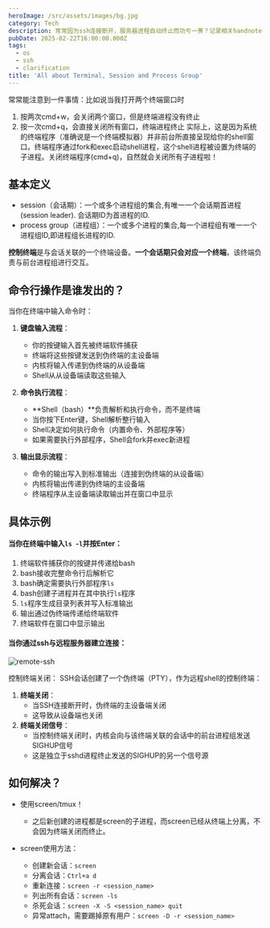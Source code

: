 ```yaml
---
heroImage: /src/assets/images/bg.jpg
category: Tech
description: 常常因为ssh连接断开，服务器进程自动终止而功亏一篑？记录相关handnotes
pubDate: 2025-02-22T16:00:00.000Z
tags:
  - os
  - ssh
  - clarification
title: 'All about Terminal, Session and Process Group'
---
```


常常能注意到一件事情：比如说当我打开两个终端窗口时

1. 按两次cmd+w，会关闭两个窗口，但是终端进程没有终止
2. 按一次cmd+q，会直接关闭所有窗口，终端进程终止
   实际上，这是因为系统的终端程序（准确说是一个终端模拟器）并非前台所直接呈现给你的shell窗口。终端程序通过fork和exec启动shell进程，这个shell进程被设置为终端的子进程。关闭终端程序(cmd+q)，自然就会关闭所有子进程啦！

## 基本定义

- session（会话期）：一个或多个进程组的集合,有唯一一个会话期首进程(session leader). 会话期ID为首进程的ID.
- process group（进程组）：一个或多个进程的集合,每一个进程组有唯一一个进程组ID,即进程组长进程的ID.

**控制终端**是与会话关联的一个终端设备。**一个会话期只会对应一个终端**，该终端负责与前台进程组进行交互。

## 命令行操作是谁发出的？

当你在终端中输入命令时：

1. **键盘输入流程**：

   - 你的按键输入首先被终端软件捕获
   - 终端将这些按键发送到伪终端的主设备端
   - 内核将输入传递到伪终端的从设备端
   - Shell从从设备端读取这些输入

2. **命令执行流程**：

   - **Shell（bash）**负责解析和执行命令，而不是终端
   - 当你按下Enter键，Shell解析整行输入
   - Shell决定如何执行命令（内置命令、外部程序等）
   - 如果需要执行外部程序，Shell会fork并exec新进程

3. **输出显示流程**：
   - 命令的输出写入到标准输出（连接到伪终端的从设备端）
   - 内核将输出传递到伪终端的主设备端
   - 终端程序从主设备端读取输出并在窗口中显示

## 具体示例

#### 当你在终端中输入`ls -l`并按Enter：

1. 终端软件捕获你的按键并传递给bash
2. bash接收完整命令行后解析它
3. bash确定需要执行外部程序`ls`
4. bash创建子进程并在其中执行`ls`程序
5. `ls`程序生成目录列表并写入标准输出
6. 输出通过伪终端传递给终端软件
7. 终端软件在窗口中显示输出

#### 当你通过ssh与远程服务器建立连接：

![remote-ssh](/src/assets/images/remote-ssh.jpg)

控制终端关闭：
SSH会话创建了一个伪终端（PTY），作为远程shell的控制终端：

1. **终端关闭**：
   - 当SSH连接断开时，伪终端的主设备端关闭
   - 这导致从设备端也关闭
2. **终端关闭信号**：
   - 当控制终端关闭时，内核会向与该终端关联的会话中的前台进程组发送SIGHUP信号
   - 这是独立于sshd进程终止发送的SIGHUP的另一个信号源

## 如何解决？

- 使用screen/tmux！

  - 之后新创建的进程都是screen的子进程，而screen已经从终端上分离，不会因为终端关闭而终止。

- screen使用方法：
  - 创建新会话：`screen`
  - 分离会话：`Ctrl+a d`
  - 重新连接：`screen -r <session_name>`
  - 列出所有会话：`screen -ls`
  - 杀死会话：`screen -X -S <session_name> quit`
  - 异常attach，需要踢掉原有用户：`screen -D -r <session_name>`

